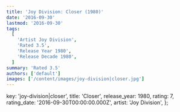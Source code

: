 ```yaml
---
title: 'Joy Division: Closer (1980)'
date: '2016-09-30'
lastmod: '2016-09-30'
tags:
  [
    'Artist Joy Division',
    'Rated 3.5',
    'Release Year 1980',
    'Release Decade 1980',
  ]
summary: 'Rated 3.5'
authors: ['default']
images: ['/content/images/joy-division|closer.jpg']
---
```


  key: 'joy-division|closer',
  title: 'Closer',
  release_year: 1980,
  rating: 7,
  rating_date: '2016-09-30T00:00:00.000Z',
  artist: 'Joy Division',
};

<MusicRating data={data} />
